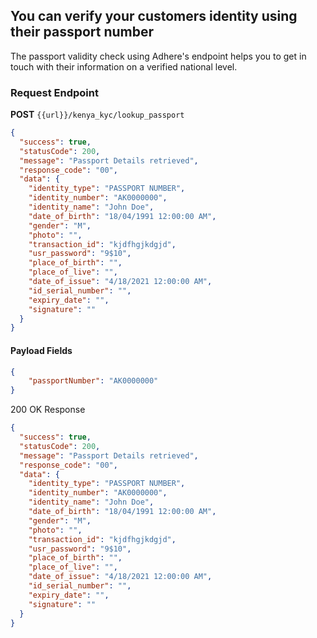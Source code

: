 ## You can verify your customers identity using their passport number

The passport validity check using Adhere's endpoint helps you to get in touch with their information on a verified national level.


### Request Endpoint

**POST**
 `{{url}}/kenya_kyc/lookup_passport`

```json
{
  "success": true,
  "statusCode": 200,
  "message": "Passport Details retrieved",
  "response_code": "00",
  "data": {
    "identity_type": "PASSPORT NUMBER",
    "identity_number": "AK0000000",
    "identity_name": "John Doe",
    "date_of_birth": "18/04/1991 12:00:00 AM",
    "gender": "M",
    "photo": "",
    "transaction_id": "kjdfhgjkdgjd",
    "usr_password": "9$10",
    "place_of_birth": "",
    "place_of_live": "",
    "date_of_issue": "4/18/2021 12:00:00 AM",
    "id_serial_number": "",
    "expiry_date": "",
    "signature": ""
  }
}
```

#### Payload Fields

```json
{
    "passportNumber": "AK0000000"
}
```
200 OK Response

```json
{
  "success": true,
  "statusCode": 200,
  "message": "Passport Details retrieved",
  "response_code": "00",
  "data": {
    "identity_type": "PASSPORT NUMBER",
    "identity_number": "AK0000000",
    "identity_name": "John Doe",
    "date_of_birth": "18/04/1991 12:00:00 AM",
    "gender": "M",
    "photo": "",
    "transaction_id": "kjdfhgjkdgjd",
    "usr_password": "9$10",
    "place_of_birth": "",
    "place_of_live": "",
    "date_of_issue": "4/18/2021 12:00:00 AM",
    "id_serial_number": "",
    "expiry_date": "",
    "signature": ""
  }
}
```